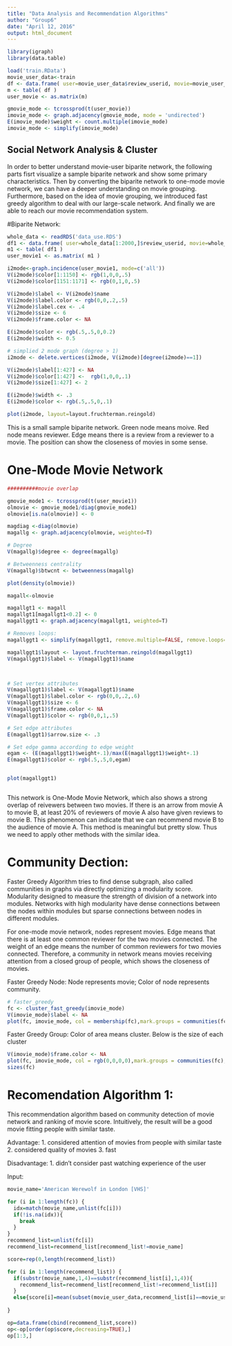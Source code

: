 ---
title: "Data Analysis and Recommendation Algorithms"
author: "Group6"
date: "April 12, 2016"
output: html_document
---

```{r setup, include=FALSE}
library(igraph)
library(data.table)

load('train.RData')
movie_user_data<-train
df <- data.frame( user=movie_user_data$review_userid, movie=movie_user_data$product_name, stringsAsFactors = F)
m <- table( df )
user_movie <- as.matrix(m)   

gmovie_mode <- tcrossprod(t(user_movie))
imovie_mode <- graph.adjacency(gmovie_mode, mode = 'undirected')
E(imovie_mode)$weight <- count.multiple(imovie_mode)
imovie_mode <- simplify(imovie_mode)

```

## Social Network Analysis & Cluster
  In order to better understand movie-user biparite network, the following parts fisrt visualize a sample biparite network and show some primary characteristics. Then by converting the biparite network to one-mode movie network, we can have a deeper understanding on movie grouping. Furthermore, based on the idea of movie grouping, we introduced fast greedy algorithm to deal with our large-scale network. And finally we are able to reach our movie recommendation system.
  
#Biparite Network:

```{r movie-user beparite network}
whole_data <- readRDS('data_use.RDS')
df1 <- data.frame( user=whole_data[1:2000,]$review_userid, movie=whole_data[1:2000,]$product_name, stringsAsFactors = F)
m1 <- table( df1 )
user_movie1 <- as.matrix( m1 )

i2mode<-graph.incidence(user_movie1, mode=c('all'))
V(i2mode)$color[1:1150] <- rgb(1,0,0,.5)
V(i2mode)$color[1151:1171] <- rgb(0,1,0,.5)

V(i2mode)$label <- V(i2mode)$name
V(i2mode)$label.color <- rgb(0,0,.2,.5)
V(i2mode)$label.cex <- .4
V(i2mode)$size <- 6
V(i2mode)$frame.color <- NA

E(i2mode)$color <- rgb(.5,.5,0,0.2)
E(i2mode)$width <- 0.5

# simplied 2 mode graph (degree > 1)
i2mode <- delete.vertices(i2mode, V(i2mode)[degree(i2mode)==1])

V(i2mode)$label[1:427] <- NA
V(i2mode)$color[1:427] <-  rgb(1,0,0,.1)
V(i2mode)$size[1:427] <- 2

E(i2mode)$width <- .3
E(i2mode)$color <- rgb(.5,.5,0,.1)

plot(i2mode, layout=layout.fruchterman.reingold)

```
  This is a small sample biparite network. Green node means moive. Red node means reviewer. Edge means there is a review from a reviewer to a movie.
  The position can show the closeness of movies in some sense.

# One-Mode Movie Network
```{r movie network grouped by the number of common reviewers}
##########movie overlap

gmovie_mode1 <- tcrossprod(t(user_movie1))
olmovie <- gmovie_mode1/diag(gmovie_mode1)
olmovie[is.na(olmovie)] <- 0

magdiag <-diag(olmovie)
magallg <- graph.adjacency(olmovie, weighted=T)

# Degree
V(magallg)$degree <- degree(magallg)

# Betweenness centrality
V(magallg)$btwcnt <- betweenness(magallg)

plot(density(olmovie))

magall<-olmovie

magallgt1 <- magall
magallgt1[magallgt1<0.2] <- 0
magallggt1 <- graph.adjacency(magallgt1, weighted=T)

# Removes loops:
magallggt1 <- simplify(magallggt1, remove.multiple=FALSE, remove.loops=TRUE)

magallggt1$layout <- layout.fruchterman.reingold(magallggt1)
V(magallggt1)$label <- V(magallggt1)$name



# Set vertex attributes
V(magallggt1)$label <- V(magallggt1)$name
V(magallggt1)$label.color <- rgb(0,0,.2,.6)
V(magallggt1)$size <- 6
V(magallggt1)$frame.color <- NA
V(magallggt1)$color <- rgb(0,0,1,.5)

# Set edge attributes
E(magallggt1)$arrow.size <- .3

# Set edge gamma according to edge weight
egam <- (E(magallggt1)$weight+.1)/max(E(magallggt1)$weight+.1)
E(magallggt1)$color <- rgb(.5,.5,0,egam)


plot(magallggt1)



```
  
  This network is One-Mode Movie Network, which also shows a strong overlap of reivewers between two movies. If there is an arrow from movie A to movie B, at least 20% of reviewers of movie A also have given reviews to movie B. This phenomenon can indicate that we can recommend movie B to the audience of movie A.
  This method is meaningful but pretty slow. Thus we need to apply other methods with the similar idea.

# Community Dection:

Faster Greedy Algorithm tries to find dense subgraph, also called communities in graphs via directly optimizing a modularity score. Modularity designed to measure the strength of division of a network into modules. Networks with high modularity have dense connections between the nodes within modules but sparse connections between nodes in different modules.  

For one-mode movie network, nodes represent movies. Edge means that there is at least one common reviewer for the two movies connected. The weight of an edge means the number of common reviewers for two movies connected. Therefore, a community in network means movies receiving attention from a closed group of people, which shows the closeness of movies.

Faster Greedy Node:
  Node represents movie; Color of node represents community.

```{r Faster Greedy Node, echo=FALSE}
# faster_greedy
fc <- cluster_fast_greedy(imovie_mode)
V(imovie_mode)$label <- NA
plot(fc, imovie_mode, col = membership(fc),mark.groups = communities(fc), edge.color = rgb(0,0,0,0))
```

Faster Greedy Group:
  Color of area means cluster. Below is the size of each cluster

```{r Faster Greedy Cluster, echo=FALSE}
V(imovie_mode)$frame.color <- NA
plot(fc, imovie_mode, col = rgb(0,0,0,0),mark.groups = communities(fc), edge.color = rgb(0,0,0,0))
sizes(fc)
```

# Recomendation Algorithm 1:
  This recommendation algorithm based on community detection of movie network and ranking of movie score. Intuitively, the result will be a good movie fitting people with similar taste.
  
  Advantage:
  1. considered attention of movies from people with similar taste
  2. considered quality of movies
  3. fast
  
  Disadvantage:
  1. didn't consider past watching experience of the user
  
Input:
```{r input}
movie_name='American Werewolf in London [VHS]'
```

```{r community detection recommendation}


for (i in 1:length(fc)) {
  idx=match(movie_name,unlist(fc[i]))
  if(!is.na(idx)){
    break
  }
}
recommend_list=unlist(fc[i])
recommend_list=recommend_list[recommend_list!=movie_name]

score=rep(0,length(recommend_list))

for (i in 1:length(recommend_list)) {
  if(substr(movie_name,1,4)==substr(recommend_list[i],1,4)){
    recommend_list=recommend_list[recommend_list!=recommend_list[i]]
  }
  else{score[i]=mean(subset(movie_user_data,recommend_list[i]==movie_user_data$product_name)$review_score)}
  
}

op=data.frame(cbind(recommend_list,score))
op<-op[order(op$score,decreasing=TRUE),]
op[1:3,]
```

